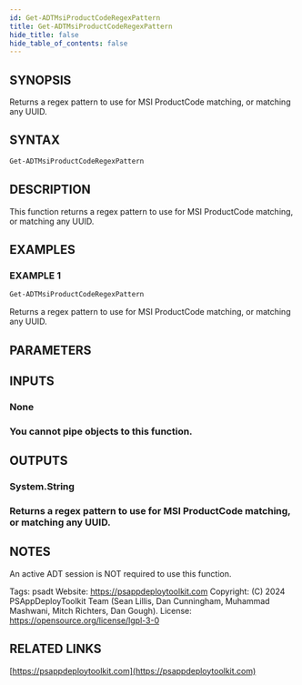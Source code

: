 ```yaml
---
id: Get-ADTMsiProductCodeRegexPattern
title: Get-ADTMsiProductCodeRegexPattern
hide_title: false
hide_table_of_contents: false
---
```


## SYNOPSIS

Returns a regex pattern to use for MSI ProductCode matching, or matching any UUID.

## SYNTAX

```powershell
Get-ADTMsiProductCodeRegexPattern
```

## DESCRIPTION

This function returns a regex pattern to use for MSI ProductCode matching, or matching any UUID.

## EXAMPLES

### EXAMPLE 1

```powershell
Get-ADTMsiProductCodeRegexPattern
```

Returns a regex pattern to use for MSI ProductCode matching, or matching any UUID.

## PARAMETERS

## INPUTS

### None

### You cannot pipe objects to this function.

## OUTPUTS

### System.String

### Returns a regex pattern to use for MSI ProductCode matching, or matching any UUID.

## NOTES

An active ADT session is NOT required to use this function.

Tags: psadt
Website: https://psappdeploytoolkit.com
Copyright: (C) 2024 PSAppDeployToolkit Team (Sean Lillis, Dan Cunningham, Muhammad Mashwani, Mitch Richters, Dan Gough).
License: https://opensource.org/license/lgpl-3-0

## RELATED LINKS

[https://psappdeploytoolkit.com](https://psappdeploytoolkit.com)
